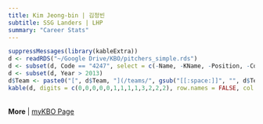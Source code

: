```yaml
---
title: Kim Jeong-bin | 김정빈
subtitle: SSG Landers | LHP
summary: "Career Stats"
---
```

```r
suppressMessages(library(kableExtra))
d <- readRDS("~/Google Drive/KBO/pitchers_simple.rds")
d <- subset(d, Code == "4247", select = c(-Name, -KName, -Position, -Code, -Url))
d <- subset(d, Year > 2013)
d$Team <- paste0("[", d$Team, "](/teams/", gsub("[[:space:]]", "", d$Team), ")")
kable(d, digits = c(0,0,0,0,0,1,1,1,1,3,2,2,2), row.names = FALSE, col.names = c("Season","Age","Team","G","GS","IP","K/9","BB/9","HR/9","BABIP","ERA","FIP","WAR")) %>% kable_styling(bootstrap_options = c("striped", "hover"), fixed_thead = T)
```
<br>
**More** | [myKBO Page](https://mykbostats.com/players/606-Kim-Jeongbin-SSG-Landers)
